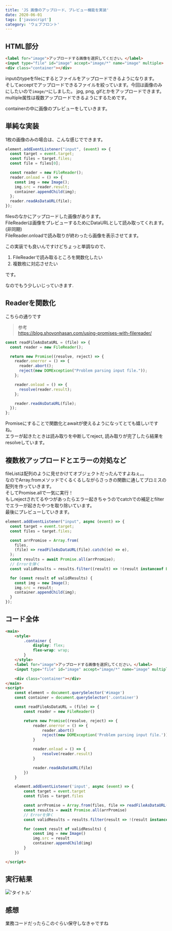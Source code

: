 ```yaml
---
title: 'JS 画像のアップロード、プレビュー機能を実装'
date: 2020-06-01
tags: ['javascript']
category: 'ウェブフロント'
---
```


## HTML部分

```html
<label for="image">アップロードする画像を選択してください。</label>
<input type="file" id="image" accept="image/*" name="image" multiple>
<div class="container"></div>
```

inputのtypeをfileにするとファイルをアップロードできるようになります。\
そしてacceptでアップロードできるファイルを絞っています。今回は画像のみにしたいので`image/*`にしました。 jpg, png,
gifとかをアップロードできます。\
multiple属性は複数アップロードできるようにするためです。

containerの中に画像のプレビューをしていきます。

## 単純な実装

1枚の画像のみの場合は、こんな感じでできます。

```javascript
element.addEventListener("input", (event) => {
  const target = event.target;
  const files = target.files;
  const file = files[0];

  const reader = new FileReader();
  reader.onload = () => {
    const img = new Image();
    img.src = reader.result;
    container.appendChild(img);
  };
  reader.readAsDataURL(file);
});
```

filesのなかにアップロードした画像があります。\
FileReaderは画像をプレビューするためにDataURLとして読み取ってくれます。(非同期)\
FileReader.onloadで読み取りが終わったら画像を表示させてます。

この実装でも良いんですけどちょっと単調なので、

1. FileReaderで読み取るところを関数化したい
2. 複数枚に対応させたい

です。

なのでもう少しいじっていきます.

## Readerを関数化

こちらの通りです

> 参考\
> https://blog.shovonhasan.com/using-promises-with-filereader/

```javascript
const readFileAsDataURL = (file) => {
  const reader = new FileReader();

  return new Promise((resolve, reject) => {
    reader.onerror = () => {
      reader.abort();
      reject(new DOMException("Problem parsing input file."));
    };

    reader.onload = () => {
      resolve(reader.result);
    };

    reader.readAsDataURL(file);
  });
};
```

Promiseにすることで関数化とawaitが使えるようになってとても嬉しいですね。\
エラーが起きたときは読み取りを中断してreject, 読み取りが完了したら結果をresolveしています。

## 複数枚アップロードとエラーの対処など

fileListは配列のように見せかけてオブジェクトだったんですよねぇ。。\
なのでArray.fromメソッドでくるくるしながらさっきの関数に通してプロミスの配列を作っていきます。\
そしてPromise.allで一気に実行！\
もしrejectされてるやつがあったらエラー起きちゃうのでcatchでの補足とfilterでエラーが起きたやつを取り除いています。\
最後にプレビューしていきます。

```javascript
element.addEventListener("input", async (event) => {
  const target = event.target;
  const files = target.files;

  const arrPromise = Array.from(
    files,
    (file) => readFileAsDataURL(file).catch((e) => e),
  );
  const results = await Promise.all(arrPromise);
  // Errorを弾く
  const validResults = results.filter((result) => !(result instanceof Error));

  for (const result of validResults) {
    const img = new Image();
    img.src = result;
    container.appendChild(img);
  }
});
```

## コード全体

```html
<main>
	<style>
		.container {
			display: flex;
			flex-wrap: wrap;
		}
	</style>
	<label for="image">アップロードする画像を選択してください。</label>
	<input type="file" id="image" accept="image/*" name="image" multiple>

	<div class="container"></div>
</main>
<script>
	const element = document.querySelector('#image')
	const container = document.querySelector('.container')

	const readFileAsDataURL = (file) => {
		const reader = new FileReader()

		return new Promise((resolve, reject) => {
			reader.onerror = () => {
				reader.abort()
				reject(new DOMException('Problem parsing input file.'))
			}

			reader.onload = () => {
				resolve(reader.result)
			}

			reader.readAsDataURL(file)
		})
	}

	element.addEventListener('input', async (event) => {
		const target = event.target
		const files = target.files

		const arrPromise = Array.from(files, file => readFileAsDataURL(file).catch(e => e))
		const results = await Promise.all(arrPromise)
		// Errorを弾く
		const validResults = results.filter(result => !(result instanceof Error))

		for (const result of validResults) {
			const img = new Image()
			img.src = result
			container.appendChild(img)
		}
	})

</script>
```

## 実行結果

!['タイトル'](https://i.gyazo.com/3d87bafc609f4796060a872b82712ec5.jpg)

## 感想

業務コードだったらこのぐらい保守しなきゃですね
